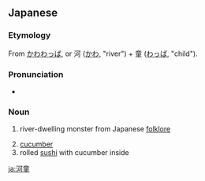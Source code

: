 ==Japanese==
{{ja-kanjitab|河|童}}

===Etymology===
From [[かわわっぱ]], or 河 ([[かわ]], "river") + 童 ([[わっぱ]], "child").

===Pronunciation===
* {{audio|Ja-kappa.ogg|Audio|lang=ja}}

===Noun===
{{ja-noun|かっぱ}}
# {{lb|ja|mythology|sort=かっぱ}} river-dwelling monster from Japanese [[folklore]]
# [[cucumber]]
# rolled [[sushi]] with cucumber inside

[[ja:河童]]